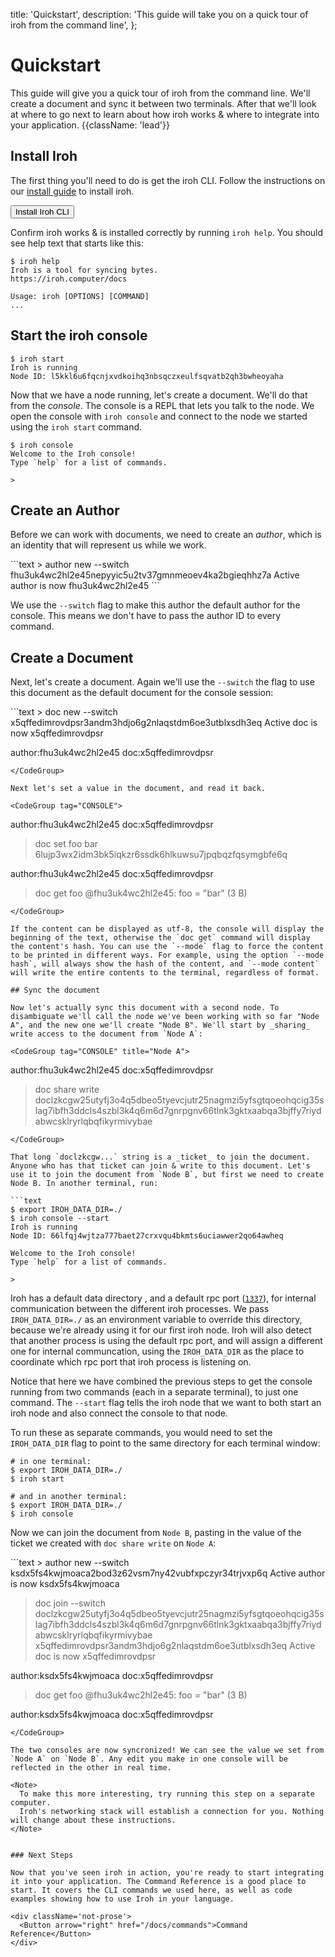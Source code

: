   title: 'Quickstart',
  description:
    'This guide will take you on a quick tour of iroh from the command line',
};

# Quickstart

This guide will give you a quick tour of iroh from the command line. We'll create a document and sync it between two terminals. After that we'll look at where to go next to learn about how iroh works & where to integrate into your application. {{className: 'lead'}}

## Install Iroh

The first thing you'll need to do is get the iroh CLI. Follow the instructions on our [install guide](/docs/install) to install iroh.

<div className='not-prose'>
  <Button arrow="right" href="/docs/install">Install Iroh CLI</Button>
</div>

Confirm iroh works & is installed correctly by running `iroh help`. You should see help text that starts like this:

```text
$ iroh help
Iroh is a tool for syncing bytes.
https://iroh.computer/docs

Usage: iroh [OPTIONS] [COMMAND]
...
```

## Start the iroh console

```text
$ iroh start
Iroh is running
Node ID: l5kkl6u6fqcnjxvdkoihq3nbsqczxeulfsqvatb2qh3bwheoyaha
```

Now that we have a node running, let's create a document. We'll do that from the _console_. The console is a REPL that lets you talk to the node. We open the console with `iroh console` and connect to the node we started using the `iroh start` command.

```text
$ iroh console
Welcome to the Iroh console!
Type `help` for a list of commands.

>
```

## Create an Author

Before we can work with documents, we need to create an _author_, which is an identity that will represent us while we work.

<CodeGroup tag="CONSOLE">
```text
> author new --switch
fhu3uk4wc2hl2e45nepyyic5u2tv37gmnmeoev4ka2bgieqhhz7a
Active author is now fhu3uk4wc2hl2e45
```
</CodeGroup>

We use the `--switch` flag to make this author the default author for the console. This means we don't have to pass the author ID to every command.

## Create a Document

Next, let's create a document. Again we'll use the `--switch` the flag to use this document as the default document for the console session:

<CodeGroup tag="CONSOLE">
```text
> doc new --switch
x5qffedimrovdpsr3andm3hdjo6g2nlaqstdm6oe3utblxsdh3eq
Active doc is now x5qffedimrovdpsr

author:fhu3uk4wc2hl2e45 doc:x5qffedimrovdpsr
> 
```
</CodeGroup>

Next let's set a value in the document, and read it back.

<CodeGroup tag="CONSOLE">
```
author:fhu3uk4wc2hl2e45 doc:x5qffedimrovdpsr
> doc set foo bar
6lujp3wx2idm3bk5iqkzr6ssdk6hlkuwsu7jpqbqzfqsymgbfe6q

author:fhu3uk4wc2hl2e45 doc:x5qffedimrovdpsr
> doc get foo
@fhu3uk4wc2hl2e45: foo = "bar" (3 B)
```
</CodeGroup>

If the content can be displayed as utf-8, the console will display the beginning of the text, otherwise the `doc get` command will display the content's hash. You can use the `--mode` flag to force the content to be printed in different ways. For example, using the option `--mode hash`, will always show the hash of the content, and `--mode content` will write the entire contents to the terminal, regardless of format.

## Sync the document

Now let's actually sync this document with a second node. To disambiguate we'll call the node we've been working with so far "Node A", and the new one we'll create "Node B". We'll start by _sharing_ write access to the document from `Node A`:

<CodeGroup tag="CONSOLE" title="Node A">
```
author:fhu3uk4wc2hl2e45 doc:x5qffedimrovdpsr
> doc share write
doclzkcgw25utyfj3o4q5dbeo5tyevcjutr25nagmzi5yfsgtqoeohqcig35slag7ibfh3ddcls4szbl3k4q6m6d7gnrpgnv66tlnk3gktxaabqa3bjffy7riydabwcsklryrlqbqfikyrmivybae
```
</CodeGroup>

That long `doclzkcgw...` string is a _ticket_ to join the document. Anyone who has that ticket can join & write to this document. Let's use it to join the document from `Node B`, but first we need to create Node B. In another terminal, run:

```text
$ export IROH_DATA_DIR=./
$ iroh console --start
Iroh is running
Node ID: 66lfqj4wjtza777baet27crxvqu4bkmts6uciawwer2qo64awheq

Welcome to the Iroh console!
Type `help` for a list of commands.

>
```

Iroh has a default data directory , and a default rpc port ([`1337`](https://en.wikipedia.org/wiki/Leet)), for internal communication between the different iroh processes. We pass `IROH_DATA_DIR=./` as an environment variable to override this directory, because we're already using it for our first iroh node. Iroh will also detect that another process is using the default rpc port, and will assign a different one for internal communcation, using the `IROH_DATA_DIR` as the place to coordinate which rpc port that iroh process is listening on.

Notice that here we have combined the previous steps to get the console running from two commands (each in a separate terminal), to just one command. The `--start` flag tells the iroh node that we want to both start an iroh node and also connect the console to that node.

To run these as separate commands, you would need to set the `IROH_DATA_DIR` flag to point to the same directory for each terminal window:
```text
# in one terminal:
$ export IROH_DATA_DIR=./
$ iroh start
```

```text
# and in another terminal:
$ export IROH_DATA_DIR=./
$ iroh console
```

Now we can join the document from `Node B`, pasting in the value of the ticket we created with `doc share write` on `Node A`:

<CodeGroup tag="CONSOLE" title="Node B">
```text
> author new --switch
ksdx5fs4kwjmoaca2bod3z62vsm7ny42vubfxpczyr34trjvxp6q
Active author is now ksdx5fs4kwjmoaca

> doc join --switch doclzkcgw25utyfj3o4q5dbeo5tyevcjutr25nagmzi5yfsgtqoeohqcig35slag7ibfh3ddcls4szbl3k4q6m6d7gnrpgnv66tlnk3gktxaabqa3bjffy7riydabwcsklryrlqbqfikyrmivybae
x5qffedimrovdpsr3andm3hdjo6g2nlaqstdm6oe3utblxsdh3eq
Active doc is now x5qffedimrovdpsr

author:ksdx5fs4kwjmoaca doc:x5qffedimrovdpsr
> doc get foo
@fhu3uk4wc2hl2e45: foo = "bar" (3 B)

author:ksdx5fs4kwjmoaca doc:x5qffedimrovdpsr
```
</CodeGroup>

The two consoles are now syncronized! We can see the value we set from `Node A` on `Node B`. Any edit you make in one console will be reflected in the other in real time.

<Note>
  To make this more interesting, try running this step on a separate computer.
  Iroh's networking stack will establish a connection for you. Nothing will change about these instructions.
</Note>


### Next Steps

Now that you've seen iroh in action, you're ready to start integrating it into your application. The Command Reference is a good place to start. It covers the CLI commands we used here, as well as code examples showing how to use Iroh in your language.

<div className='not-prose'>
  <Button arrow="right" href="/docs/commands">Command Reference</Button>
</div>
